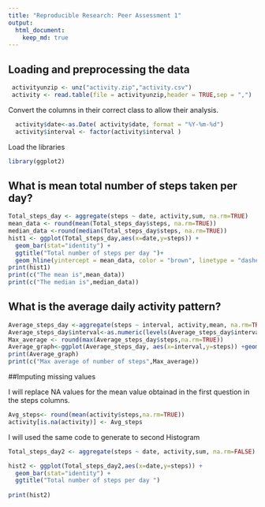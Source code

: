 ```yaml
---
title: "Reproducible Research: Peer Assessment 1"
output: 
  html_document:
    keep_md: true
---
```

## Loading and preprocessing the data

```r
 activityunzip <- unz("activity.zip","activity.csv")
 activity <- read.table(file = activityunzip,header = TRUE,sep = ",")
```
Convert the columns in their correct class to allow their analysis.

```r
  activity$date<-as.Date( activity$date, format = "%Y-%m-%d")
  activity$interval <- factor(activity$interval )  
```
Load the libraries

```r
library(ggplot2)
```  

## What is mean total number of steps taken per day?

```r
Total_steps_day <- aggregate(steps ~ date, activity,sum, na.rm=TRUE)
mean_data <- round(mean(Total_steps_day$steps, na.rm=TRUE))
median_data <-round(median(Total_steps_day$steps, na.rm=TRUE))  
hist1 <- ggplot(Total_steps_day,aes(x=date,y=steps)) + 
  geom_bar(stat="identity") + 
  ggtitle("Total number of steps per day ")+
  geom_hline(yintercept = mean_data, color = "brown", linetype = "dashed",size = 1) +          geom_hline(yintercept = median_data, color = "red", linetype = "dashed", size = 1)         
print(hist1)
print(c("The mean is",mean_data))
print(c("The median is",median_data))
```

## What is the average daily activity pattern?

```r
Average_steps_day <-aggregate(steps ~ interval, activity,mean, na.rm=TRUE)
Average_steps_day$interval<-as.numeric(levels(Average_steps_day$interval))[Average_steps_day$interval]
Max_average <- round(max(Average_steps_day$steps,na.rm=TRUE))
Average_graph<-ggplot(Average_steps_day, aes(x=interval,y=steps)) +geom_line()+geom_point()
print(Average_graph)
print(c("Max average of number of steps",Max_average))
```
                                                                             
##Imputing missing values

I will replace NA values for the mean value obtainad in the first question in the steps columns.

```r
Avg_steps<- round(mean(activity$steps,na.rm=TRUE))
activity[is.na(activity)] <- Avg_steps
```

I will used the same code to generate to second Histogram


```r

Total_steps_day2 <- aggregate(steps ~ date, activity,sum, na.rm=FALSE)

hist2 <- ggplot(Total_steps_day2,aes(x=date,y=steps)) + 
  geom_bar(stat="identity") + 
  ggtitle("Total number of steps per day ")
          
print(hist2)
```

